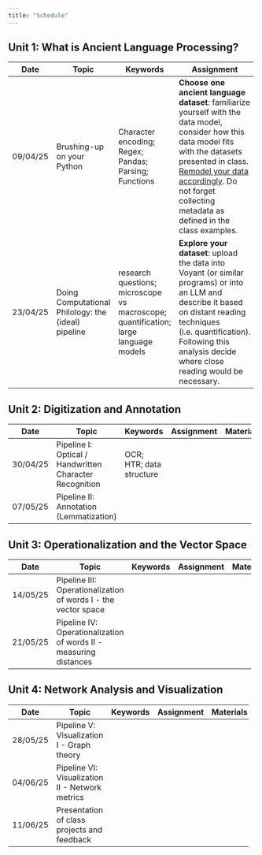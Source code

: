 ```yaml
---
title: "Schedule"
---
```


## Unit 1: What is Ancient Language Processing?

+----------+-----------------------------------------------------+-------------------------------------------------------------------------------------+-----------------------------------------------------------------------------------------------------------------------------------------------------------------------------------------------------------------------------------------------------------------------------+----------------------------------------------------------------+
| Date     | **Topic**                                           | **Keywords**                                                                        | **Assignment**                                                                                                                                                                                                                                                              | **Materials**                                                  |
+==========+=====================================================+=====================================================================================+=============================================================================================================================================================================================================================================================================+================================================================+
| 09/04/25 | Brushing-up on your Python                          | Character encoding; Regex; Pandas; Parsing; Functions                               | **Choose one ancient language dataset**: familiarize yourself with the data model, consider how this data model fits with the datasets presented in class. [Remodel your data accordingly]{.underline}. Do not forget collecting metadata as defined in the class examples. | -   Reading:                                                   |
|          |                                                     |                                                                                     |                                                                                                                                                                                                                                                                             |                                                                |
|          |                                                     |                                                                                     |                                                                                                                                                                                                                                                                             | \*\*\*                                                         |
|          |                                                     |                                                                                     |                                                                                                                                                                                                                                                                             |                                                                |
|          |                                                     |                                                                                     |                                                                                                                                                                                                                                                                             | -   Notebooks:                                                 |
|          |                                                     |                                                                                     |                                                                                                                                                                                                                                                                             |                                                                |
|          |                                                     |                                                                                     |                                                                                                                                                                                                                                                                             |     1.  [Colab intro](/notebooks/01_colab_intro.ipynb)         |
|          |                                                     |                                                                                     |                                                                                                                                                                                                                                                                             |     2.  [Python brush-up](/notebooks/02_Python_Brush_up.ipynb) |
+----------+-----------------------------------------------------+-------------------------------------------------------------------------------------+-----------------------------------------------------------------------------------------------------------------------------------------------------------------------------------------------------------------------------------------------------------------------------+----------------------------------------------------------------+
| 23/04/25 | Doing Computational Philology: the (ideal) pipeline | research questions; microscope vs macroscope; quantification; large language models | **Explore your dataset**: upload the data into Voyant (or similar programs) or into an LLM and describe it based on distant reading techniques (i.e. quantification). Following this analysis decide where close reading would be necessary.                                | -   Reading:                                                   |
|          |                                                     |                                                                                     |                                                                                                                                                                                                                                                                             |                                                                |
|          |                                                     |                                                                                     |                                                                                                                                                                                                                                                                             | \*\*\*\*                                                       |
|          |                                                     |                                                                                     |                                                                                                                                                                                                                                                                             |                                                                |
|          |                                                     |                                                                                     |                                                                                                                                                                                                                                                                             | -   Tools:                                                     |
|          |                                                     |                                                                                     |                                                                                                                                                                                                                                                                             |                                                                |
|          |                                                     |                                                                                     |                                                                                                                                                                                                                                                                             |     1.  Voyant                                                 |
|          |                                                     |                                                                                     |                                                                                                                                                                                                                                                                             |     2.  AntConc                                                |
|          |                                                     |                                                                                     |                                                                                                                                                                                                                                                                             |     3.  LLM (ChatGPT, Claude, Olmoe etc.)                      |
+----------+-----------------------------------------------------+-------------------------------------------------------------------------------------+-----------------------------------------------------------------------------------------------------------------------------------------------------------------------------------------------------------------------------------------------------------------------------+----------------------------------------------------------------+

## Unit 2: Digitization and Annotation

+----------+---------------------------------------------------------+--------------------------+----------------+---------------+
| Date     | **Topic**                                               | **Keywords**             | **Assignment** | **Materials** |
+==========+=========================================================+==========================+================+===============+
| 30/04/25 | Pipeline I: Optical / Handwritten Character Recognition | OCR; HTR; data structure |                |               |
+----------+---------------------------------------------------------+--------------------------+----------------+---------------+
| 07/05/25 | Pipeline II: Annotation (Lemmatization)                 |                          |                |               |
+----------+---------------------------------------------------------+--------------------------+----------------+---------------+

## Unit 3: Operationalization and the Vector Space

+----------+-------------------------------------------------------------------+--------------+----------------+---------------+
| Date     | **Topic**                                                         | **Keywords** | **Assignment** | **Materials** |
+==========+===================================================================+==============+================+===============+
| 14/05/25 | Pipeline III: Operationalization of words I - the vector space    |              |                |               |
+----------+-------------------------------------------------------------------+--------------+----------------+---------------+
| 21/05/25 | Pipeline IV: Operationalization of words II - measuring distances |              |                |               |
+----------+-------------------------------------------------------------------+--------------+----------------+---------------+

## Unit 4: Network Analysis and Visualization

+----------+-------------------------------------------------+--------------+----------------+---------------+
| Date     | **Topic**                                       | **Keywords** | **Assignment** | **Materials** |
+==========+=================================================+==============+================+===============+
| 28/05/25 | Pipeline V: Visualization I - Graph theory      |              |                |               |
+----------+-------------------------------------------------+--------------+----------------+---------------+
| 04/06/25 | Pipeline VI: Visualization II - Network metrics |              |                |               |
+----------+-------------------------------------------------+--------------+----------------+---------------+
| 11/06/25 | Presentation of class projects and feedback     |              |                |               |
+----------+-------------------------------------------------+--------------+----------------+---------------+
